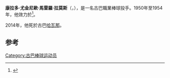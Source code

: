 {{Infobox baseball biography
|name= 康尼·馬雷羅<br />Connie Marrero
|image= Connie Marrero 1950s.JPG
|image_size  =
|caption = 1950年的馬雷羅
|position=[[投手|投手]]
|bats=右
|throws=右
|birth_date= {{Birth date|1911|4|25}}
|birth_place= {{CUB}}[[比亞克拉拉省|比亞克拉拉省]][[大薩瓜|大薩瓜]]
|death_date= {{Death date and age|2014|4|23|1911|4|25}}
|death_place= {{CUB}}[[哈瓦那省|哈瓦那省]][[哈瓦那|哈瓦那]]
|debutleague =[[美國職棒大聯盟|美國職棒大聯盟]]
|debutdate=4月21日
|debutyear=1950年
|debutteam=[[波士頓紅襪明尼蘇達雙城|華盛頓參議員]]
|finalleague =[[美國職棒大聯盟|美國職棒大聯盟]]
|finaldate=9月7日
|finalyear=1954年
|finalteam=[[明尼蘇達雙城|華盛頓參議員]]
|statleague =[[美國職棒大聯盟|美國職棒大聯盟]]
|stat1label  = 勝敗投數
|stat1value  = 39–40
|stat2label  = [[防禦率|防禦率]]
|stat2value  = 3.67
|stat3label  = [[三振|三振]]
|stat3value  = 297
|teams=
* [[明尼蘇達雙城|華盛頓參議員]] ({{mlby|1950}}–{{mlby|1954}})
|highlights=
* [[美國職棒大聯盟全明星賽|全明星賽]] ([[1951年美國職棒大聯盟全明星賽|1951]])
|hoflink = 古巴棒球名人堂
|hoftype = 古巴棒球名人堂
|hofdate= 2014年
|hofvote= 
}}
'''康拉多·尤金尼歐·馬雷羅·拉莫斯'''（{{lang-es|'''Conrado Eugenio Marrero Ramos'''}}，{{bd|1911年|4月25日|2014年|4月23日|catIdx=Marrero}}），是一名古巴職業棒球投手。1950年至1954年，他效力於{{link-en|華盛頓參議員隊|Washington Senators}}<ref>{{cite web | title = Oldest Living Major-League Baseball Players | author = David Carson | publisher = Who's Alive and Who's Dead | url = http://www.wa-wd.com/l_majlea.asp | accessdate = February 10, 2011 | archive-date = 2021-10-05 | archive-url = https://web.archive.org/web/20211005065046/http://www.wa-wd.com/l_majlea.asp }}</ref>。

2014年，他死於古巴[[哈瓦那|哈瓦那]]。

==参考==
{{reflist}}

{{s-start}}
{{Succession box| before = Tony Malinosky | title =在世的最年長大聯盟球員| years = 2011年2月8日–2014年4月23日 | after = Mike Sandlock}}
{{S-end}}

{{Authority control}}
{{DEFAULTSORT:Marrero, Connie}}
[[Category:古巴棒球运动员|Category:古巴棒球运动员]]